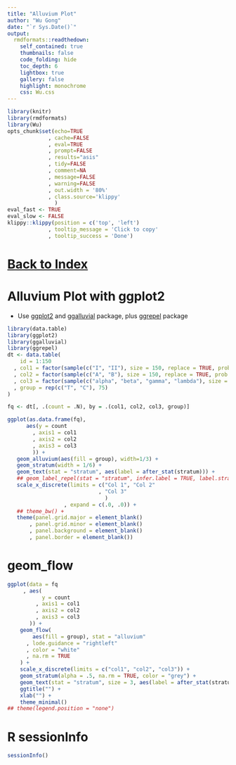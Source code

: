 ```yaml
---
title: "Alluvium Plot"
author: "Wu Gong"
date: "`r Sys.Date()`"
output:
  rmdformats::readthedown:
    self_contained: true
    thumbnails: false
    code_folding: hide
    toc_depth: 6
    lightbox: true
    gallery: false
    highlight: monochrome
    css: Wu.css
---
```



	
```r
library(knitr)
library(rmdformats)
library(Wu)
opts_chunk$set(echo=TRUE
             , cache=FALSE
             , eval=TRUE
             , prompt=FALSE
             , results="asis"
             , tidy=FALSE
             , comment=NA
             , message=FALSE
             , warning=FALSE
             , out.width = '80%'
             , class.source='klippy'
               )
eval_fast <- TRUE
eval_slow <- FALSE
klippy::klippy(position = c('top', 'left')
             , tooltip_message = 'Click to copy'
             , tooltip_success = 'Done')
```




# [Back to Index](index.html)



# Alluvium Plot with ggplot2

 * Use [ggplot2](https://cran.r-project.org/web/packages/ggplot2/index.html) and [ggalluvial](https://cran.r-project.org/web/packages/ggalluvial/index.html) package, plus [ggrepel](https://cran.r-project.org/web/packages/ggrepel/index.html) package
 
 ```r
 library(data.table)
 library(ggplot2)
 library(ggalluvial)
 library(ggrepel)
 dt <- data.table(
     id = 1:150
   , col1 = factor(sample(c("I", "II"), size = 150, replace = TRUE, prob = c(0.4, 0.6)))
   , col2 = factor(sample(c("A", "B"), size = 150, replace = TRUE, prob = c(0.3, 0.7)))
   , col3 = factor(sample(c("alpha", "beta", "gamma", "lambda"), size = 150, replace = TRUE, prob = c(0.3, 0.5, 0.1, 0.1)))
   , group = rep(c("T", "C"), 75)
 )

fq <- dt[, .(count = .N), by = .(col1, col2, col3, group)]

ggplot(as.data.frame(fq),
       aes(y = count
         , axis1 = col1
         , axis2 = col2
         , axis3 = col3
         )) +
    geom_alluvium(aes(fill = group), width=1/3) +
    geom_stratum(width = 1/6) +
    geom_text(stat = "stratum", aes(label = after_stat(stratum))) + 
    ## geom_label_repel(stat = "stratum", infer.label = TRUE, label.strata=TRUE) +
    scale_x_discrete(limits = c("Col 1", "Col 2"
                              , "Col 3"
                                )
                   , expand = c(.0, .0)) +
    ## theme_bw() +
    theme(panel.grid.major = element_blank()
        , panel.grid.minor = element_blank()
        , panel.background = element_blank()
        , panel.border = element_blank())


```


# geom_flow

```r

ggplot(data = fq 
     , aes(
           y = count
         , axis1 = col1
         , axis2 = col2
         , axis3 = col3
       )) +
    geom_flow(
        aes(fill = group), stat = "alluvium"
      , lode.guidance = "rightleft"
      , color = "white"
      , na.rm = TRUE
    ) +
    scale_x_discrete(limits = c("col1", "col2", "col3")) + 
    geom_stratum(alpha = .5, na.rm = TRUE, color = "grey") +
    geom_text(stat = "stratum", size = 3, aes(label = after_stat(stratum))) +
    ggtitle("") + 
    xlab("") + 
    theme_minimal()
## theme(legend.position = "none")

```



# R sessionInfo

```r
sessionInfo()

```
